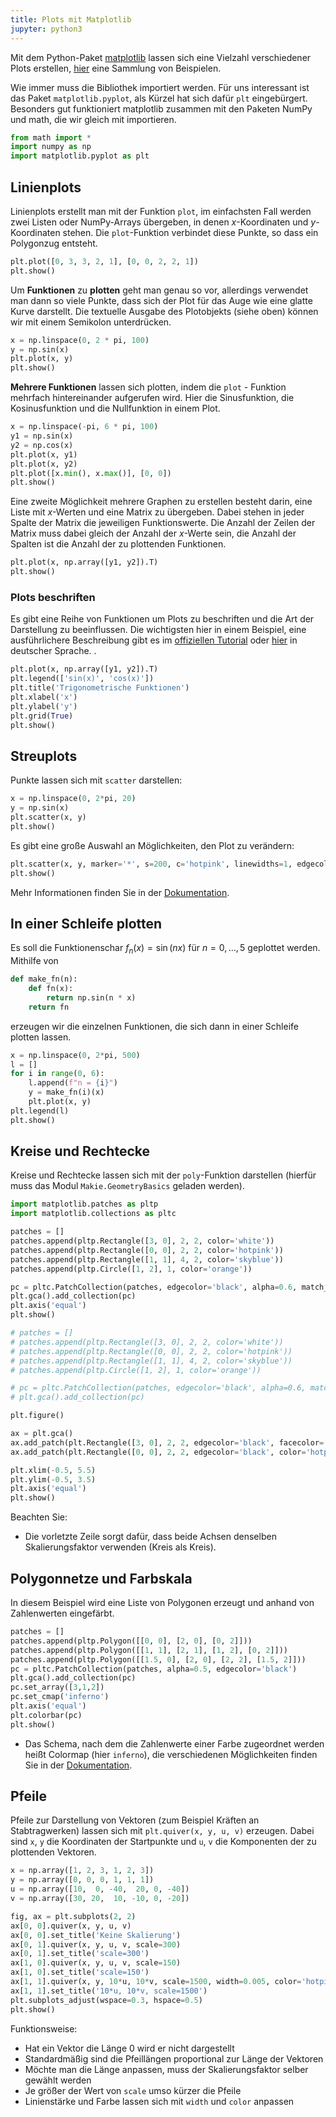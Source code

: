 ```yaml
---
title: Plots mit Matplotlib
jupyter: python3
---
```



Mit dem Python-Paket [matplotlib](https://matplotlib.org) lassen sich eine Vielzahl verschiedener Plots erstellen, 
[hier](https://matplotlib.org/stable/tutorials/introductory/sample_plots.html#sphx-glr-tutorials-introductory-sample-plots-py) eine Sammlung von Beispielen. 

Wie immer muss die Bibliothek importiert werden. Für uns interessant ist das Paket `matplotlib.pyplot`, als Kürzel hat sich dafür `plt` eingebürgert. Besonders gut funktioniert matplotlib zusammen mit den Paketen NumPy und math, die wir gleich mit importieren.


```python
from math import *
import numpy as np
import matplotlib.pyplot as plt
```

## Linienplots

Linienplots erstellt man mit der Funktion `plot`, im einfachsten Fall werden zwei Listen oder NumPy-Arrays übergeben, in denen
$x$-Koordinaten und $y$-Koordinaten stehen. Die `plot`-Funktion verbindet diese Punkte, so dass ein Polygonzug entsteht. 

```python
plt.plot([0, 3, 3, 2, 1], [0, 0, 2, 2, 1])
plt.show()
```

Um **Funktionen** zu **plotten** geht man genau so vor, allerdings verwendet man dann so viele Punkte, dass sich der
Plot für das Auge wie eine glatte Kurve darstellt. Die textuelle Ausgabe des Plotobjekts (siehe oben) können 
wir mit einem Semikolon unterdrücken.

```python
x = np.linspace(0, 2 * pi, 100)
y = np.sin(x)
plt.plot(x, y)
plt.show()
```

**Mehrere Funktionen** lassen sich plotten, indem die `plot` - Funktion mehrfach hintereinander aufgerufen wird. 
Hier die Sinusfunktion, die Kosinusfunktion und die Nullfunktion in einem Plot.

```python
x = np.linspace(-pi, 6 * pi, 100)
y1 = np.sin(x)
y2 = np.cos(x)
plt.plot(x, y1)
plt.plot(x, y2)
plt.plot([x.min(), x.max()], [0, 0])
plt.show()
```

Eine zweite Möglichkeit mehrere Graphen zu erstellen besteht darin, eine Liste mit $x$-Werten und eine Matrix zu übergeben. Dabei stehen in jeder Spalte
der Matrix die jeweiligen Funktionswerte. Die Anzahl der Zeilen der Matrix muss dabei gleich der Anzahl der $x$-Werte sein, die
Anzahl der Spalten ist die Anzahl der zu plottenden Funktionen.

```python
plt.plot(x, np.array([y1, y2]).T)
plt.show()
```

### Plots beschriften

Es gibt eine Reihe von Funktionen um Plots zu beschriften und die Art der Darstellung zu beeinflussen. 
Die wichtigsten hier in einem Beispiel, eine ausführlichere Beschreibung gibt es im 
[offiziellen Tutorial](https://matplotlib.org/stable/tutorials/introductory/pyplot.html#sphx-glr-tutorials-introductory-pyplot-py)
oder [hier](https://www.python-kurs.eu/matplotlib.php) in deutscher Sprache.
.

```python
plt.plot(x, np.array([y1, y2]).T)
plt.legend(['sin(x)', 'cos(x)'])
plt.title('Trigonometrische Funktionen')
plt.xlabel('x')
plt.ylabel('y')
plt.grid(True)
plt.show()
```

## Streuplots

Punkte lassen sich mit `scatter` darstellen:

```python
x = np.linspace(0, 2*pi, 20)
y = np.sin(x)
plt.scatter(x, y)
plt.show()
```

Es gibt eine große Auswahl an Möglichkeiten, den Plot zu verändern:

```python
plt.scatter(x, y, marker='*', s=200, c='hotpink', linewidths=1, edgecolors='green')
plt.show()
```

Mehr Informationen finden Sie in der [Dokumentation](https://matplotlib.org/stable/api/_as_gen/matplotlib.pyplot.scatter.html).

## In einer Schleife plotten

Es soll die Funktionenschar $f_n(x) = \sin(nx)$ für $n = 0, \dots, 5$ geplottet werden. Mithilfe von

```python
def make_fn(n):
    def fn(x):
        return np.sin(n * x)
    return fn
```

erzeugen wir die einzelnen Funktionen, die sich dann in einer Schleife plotten lassen.

```python
x = np.linspace(0, 2*pi, 500)
l = []
for i in range(0, 6):
    l.append(f"n = {i}")
    y = make_fn(i)(x)
    plt.plot(x, y)
plt.legend(l)
plt.show()
```

## Kreise und Rechtecke

Kreise und Rechtecke lassen sich mit der `poly`-Funktion darstellen (hierfür muss das Modul `Makie.GeometryBasics` geladen werden). 

```python
import matplotlib.patches as pltp
import matplotlib.collections as pltc

patches = []
patches.append(pltp.Rectangle([3, 0], 2, 2, color='white'))
patches.append(pltp.Rectangle([0, 0], 2, 2, color='hotpink'))
patches.append(pltp.Rectangle([1, 1], 4, 2, color='skyblue'))
patches.append(pltp.Circle([1, 2], 1, color='orange'))

pc = pltc.PatchCollection(patches, edgecolor='black', alpha=0.6, match_original=True)
plt.gca().add_collection(pc)
plt.axis('equal')
plt.show()
```

```python
# patches = []
# patches.append(pltp.Rectangle([3, 0], 2, 2, color='white'))
# patches.append(pltp.Rectangle([0, 0], 2, 2, color='hotpink'))
# patches.append(pltp.Rectangle([1, 1], 4, 2, color='skyblue'))
# patches.append(pltp.Circle([1, 2], 1, color='orange'))

# pc = pltc.PatchCollection(patches, edgecolor='black', alpha=0.6, match_original=True)
# plt.gca().add_collection(pc)

plt.figure()

ax = plt.gca()
ax.add_patch(plt.Rectangle([3, 0], 2, 2, edgecolor='black', facecolor='green', facealpha=0.5, lw=5))
ax.add_patch(plt.Rectangle([0, 0], 2, 2, edgecolor='black', color='hotpink', alpha=0.5))

plt.xlim(-0.5, 5.5)
plt.ylim(-0.5, 3.5)
plt.axis('equal')
plt.show()
```

Beachten Sie:

- Die vorletzte Zeile sorgt dafür, dass beide Achsen denselben Skalierungsfaktor verwenden (Kreis als Kreis).

## Polygonnetze und Farbskala

In diesem Beispiel wird eine Liste von Polygonen erzeugt und anhand von Zahlenwerten eingefärbt.

```python
patches = []
patches.append(pltp.Polygon([[0, 0], [2, 0], [0, 2]]))
patches.append(pltp.Polygon([[1, 1], [2, 1], [1, 2], [0, 2]]))
patches.append(pltp.Polygon([[1.5, 0], [2, 0], [2, 2], [1.5, 2]]))
pc = pltc.PatchCollection(patches, alpha=0.5, edgecolor='black')
plt.gca().add_collection(pc)
pc.set_array([3,1,2])
pc.set_cmap('inferno')
plt.axis('equal')
plt.colorbar(pc)
plt.show()
```

- Das Schema, nach dem die Zahlenwerte einer Farbe zugeordnet werden heißt Colormap (hier `inferno`), die verschiedenen Möglichkeiten finden Sie in der [Dokumentation](https://matplotlib.org/stable/users/explain/colors/colormaps.html).

## Pfeile

Pfeile zur Darstellung von Vektoren (zum Beispiel Kräften an Stabtragwerken) lassen sich mit `plt.quiver(x, y, u, v)` erzeugen. Dabei sind `x`, `y` die Koordinaten der Startpunkte und `u`, `v` die Komponenten der zu plottenden Vektoren.

```python
x = np.array([1, 2, 3, 1, 2, 3])
y = np.array([0, 0, 0, 1, 1, 1])
u = np.array([10,  0, -40,  20, 0, -40])
v = np.array([30, 20,  10, -10, 0, -20])

fig, ax = plt.subplots(2, 2)
ax[0, 0].quiver(x, y, u, v)
ax[0, 0].set_title('Keine Skalierung')
ax[0, 1].quiver(x, y, u, v, scale=300)
ax[0, 1].set_title('scale=300')
ax[1, 0].quiver(x, y, u, v, scale=150)
ax[1, 0].set_title('scale=150')
ax[1, 1].quiver(x, y, 10*u, 10*v, scale=1500, width=0.005, color='hotpink')
ax[1, 1].set_title('10*u, 10*v, scale=1500')
plt.subplots_adjust(wspace=0.3, hspace=0.5)
plt.show()
```

Funktionsweise:

- Hat ein Vektor die Länge 0 wird er nicht dargestellt
- Standardmäßig sind die Pfeillängen proportional zur Länge der Vektoren
- Möchte man die Länge anpassen, muss der Skalierungsfaktor selber gewählt werden
- Je größer der Wert von `scale` umso kürzer die Pfeile
- Linienstärke und Farbe lassen sich mit `width` und `color` anpassen